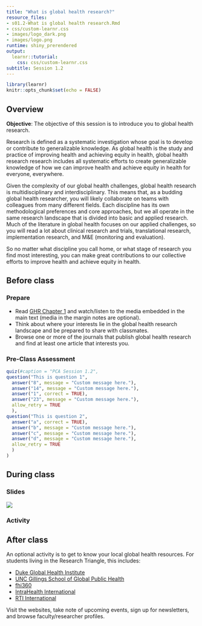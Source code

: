 ```yaml
---
title: "What is global health research?"
resource_files:
- s01.2-What is global health research.Rmd
- css/custom-learnr.css
- images/logo_dark.png
- images/logo.png
runtime: shiny_prerendered
output:
  learnr::tutorial:
    css: css/custom-learnr.css
subtitle: Session 1.2
---
```


```r
library(learnr)
knitr::opts_chunk$set(echo = FALSE)
```

## Overview

**Objective**: The objective of this session is to introduce you to global health research. 

Research is defined as a systematic investigation whose goal is to develop or contribute to generalizable knowledge. As global health is the study and practice of improving health and achieving equity in health, global health research research includes all systematic efforts to create generalizable knowledge of how we can improve health and achieve equity in health for everyone, everywhere.

Given the complexity of our global health challenges, global health research is multidisciplinary and interdisciplinary. This means that, as a budding global health researcher, you will likely collaborate on teams with colleagues from many different fields. Each discipline has its own methodological preferences and core approaches, but we all operate in the same research landscape that is divided into basic and applied research. Much of the literature in global health focuses on our applied challenges, so you will read a lot about clinical research and trials, translational research, implementation research, and M&E (monitoring and evaluation).

So no matter what discipline you call home, or what stage of research you find most interesting, you can make great contributions to our collective efforts to improve health and achieve equity in health.

## Before class

### Prepare

* Read [GHR Chapter 1](http://read.themethodsection.com/ghr.html) and watch/listen to the media embedded in the main text (media in the margin notes are optional).
* Think about where your interests lie in the global health research landscape and be prepared to share with classmates.
* Browse one or more of the journals that publish global health research and find at least one article that interests you.

### Pre-Class Assessment

```r
quiz(#caption = "PCA Session 1.2",
question("This is question 1",
  answer("8", message = "Custom message here."),
  answer("14", message = "Custom message here."),
  answer("1", correct = TRUE),
  answer("23", message = "Custom message here."),
  allow_retry = TRUE
  ),
question("This is question 2",
  answer("a", correct = TRUE),
  answer("b", message = "Custom message here."),
  answer("c", message = "Custom message here."),
  answer("d", message = "Custom message here."),
  allow_retry = TRUE
  )
)
```

## During class

### Slides

![](https://youtu.be/NpEaa2P7qZI)

### Activity



## After class

An optional activity is to get to know your local global health resources. For students living in the Research Triangle, this includes:

* [Duke Global Health Institute](https://globalhealth.duke.edu/)
* [UNC Gillings School of Global Public Health](https://sph.unc.edu/)
* [fhi360](https://www.fhi360.org/)
* [IntraHealth International](https://www.intrahealth.org/)
* [RTI International](https://www.rti.org/)

Visit the websites, take note of upcoming events, sign up for newsletters, and browse faculty/researcher profiles.
